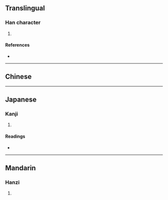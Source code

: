 {{character info/new}}
==Translingual==

===Han character===
{{Han char|rn=61|rad=心|as=11|sn=14|four=|canj=ITP|ids=⿱𠗦心}}

# {{defn|Han|sort=心11}}

====References====
* {{Han ref|kx=0401.190|dkj=11164|dj=0741.080|hdz=42343.120|uh=617F|ud=24959}}

----

==Chinese==
{{zh-see|憑|v}}

----

==Japanese==

===Kanji===
{{ja-kanji|grade=|rs=心11}}

# {{defn|lang=ja|sort=心11}}

====Readings====
* {{ja-readings|on=[[ひょう]] (hyō)|kun=[[つく]] (tsuku)}}

----

==Mandarin==

===Hanzi===
{{cmn-hanzi|pin=[[píng]] ([[ping2]])|wg=p'ing<sup>2</sup>}}

# {{defn|lang=cmn|sort=心11}}